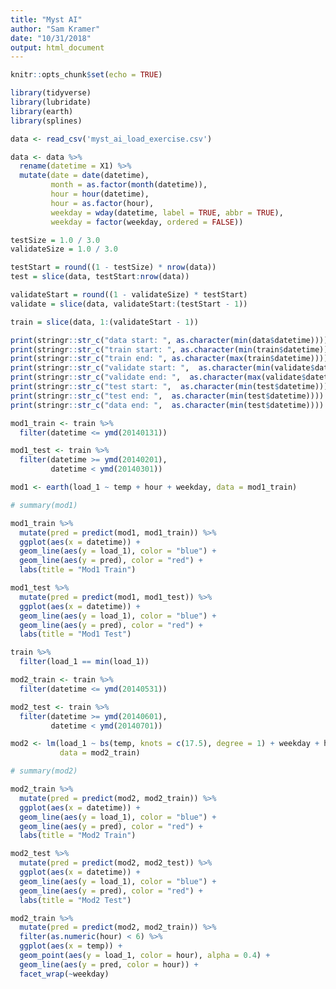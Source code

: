 ```yaml
---
title: "Myst AI"
author: "Sam Kramer"
date: "10/31/2018"
output: html_document
---
```


```r
knitr::opts_chunk$set(echo = TRUE)

library(tidyverse)
library(lubridate)
library(earth)
library(splines)
```

```r
data <- read_csv('myst_ai_load_exercise.csv')
```

```r
data <- data %>% 
  rename(datetime = X1) %>% 
  mutate(date = date(datetime),
         month = as.factor(month(datetime)),
         hour = hour(datetime),
         hour = as.factor(hour),
         weekday = wday(datetime, label = TRUE, abbr = TRUE),
         weekday = factor(weekday, ordered = FALSE))
```

```r
testSize = 1.0 / 3.0
validateSize = 1.0 / 3.0

testStart = round((1 - testSize) * nrow(data))
test = slice(data, testStart:nrow(data))

validateStart = round((1 - validateSize) * testStart)
validate = slice(data, validateStart:(testStart - 1))

train = slice(data, 1:(validateStart - 1))

print(stringr::str_c("data start: ", as.character(min(data$datetime))))
print(stringr::str_c("train start: ", as.character(min(train$datetime))))
print(stringr::str_c("train end: ", as.character(max(train$datetime))))
print(stringr::str_c("validate start: ",  as.character(min(validate$datetime))))
print(stringr::str_c("validate end: ",  as.character(max(validate$datetime))))
print(stringr::str_c("test start: ",  as.character(min(test$datetime))))
print(stringr::str_c("test end: ",  as.character(min(test$datetime))))
print(stringr::str_c("data end: ",  as.character(min(test$datetime))))
```

```r
mod1_train <- train %>% 
  filter(datetime <= ymd(20140131))

mod1_test <- train %>% 
  filter(datetime >= ymd(20140201),
         datetime < ymd(20140301))

mod1 <- earth(load_1 ~ temp + hour + weekday, data = mod1_train)

# summary(mod1)

mod1_train %>% 
  mutate(pred = predict(mod1, mod1_train)) %>% 
  ggplot(aes(x = datetime)) + 
  geom_line(aes(y = load_1), color = "blue") + 
  geom_line(aes(y = pred), color = "red") + 
  labs(title = "Mod1 Train")

mod1_test %>% 
  mutate(pred = predict(mod1, mod1_test)) %>% 
  ggplot(aes(x = datetime)) + 
  geom_line(aes(y = load_1), color = "blue") + 
  geom_line(aes(y = pred), color = "red") +
  labs(title = "Mod1 Test")
```

```r
train %>% 
  filter(load_1 == min(load_1))
```


```r
mod2_train <- train %>% 
  filter(datetime <= ymd(20140531))

mod2_test <- train %>% 
  filter(datetime >= ymd(20140601),
         datetime < ymd(20140701))

mod2 <- lm(load_1 ~ bs(temp, knots = c(17.5), degree = 1) + weekday + hour, 
           data = mod2_train)

# summary(mod2)

mod2_train %>% 
  mutate(pred = predict(mod2, mod2_train)) %>% 
  ggplot(aes(x = datetime)) + 
  geom_line(aes(y = load_1), color = "blue") + 
  geom_line(aes(y = pred), color = "red") + 
  labs(title = "Mod2 Train")

mod2_test %>% 
  mutate(pred = predict(mod2, mod2_test)) %>% 
  ggplot(aes(x = datetime)) + 
  geom_line(aes(y = load_1), color = "blue") + 
  geom_line(aes(y = pred), color = "red") +
  labs(title = "Mod2 Test")
```


```r
mod2_train %>% 
  mutate(pred = predict(mod2, mod2_train)) %>% 
  filter(as.numeric(hour) < 6) %>% 
  ggplot(aes(x = temp)) +
  geom_point(aes(y = load_1, color = hour), alpha = 0.4) + 
  geom_line(aes(y = pred, color = hour)) + 
  facet_wrap(~weekday)
```

